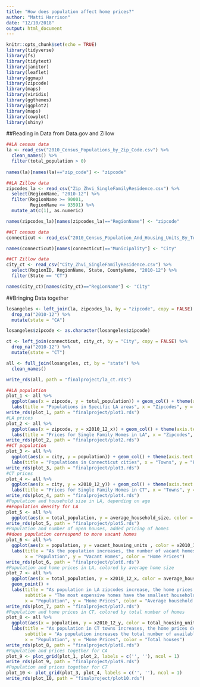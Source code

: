 ```yaml
---
title: "How does population affect home prices?"
author: "Matti Harrison"
date: "12/10/2018"
output: html_document
---
```


```r
knitr::opts_chunk$set(echo = TRUE)
library(tidyverse)
library(fs)
library(tidytext)
library(janitor)
library(leaflet)
library(ggmap)
library(zipcode)
library(maps)
library(viridis)
library(ggthemes)
library(ggplot2)
library(maps)
library(cowplot)
library(shiny)
```

##Reading in Data from Data.gov and Zillow
```r
##LA census data
la <- read_csv("2010_Census_Populations_by_Zip_Code.csv") %>% 
  clean_names() %>% 
  filter(total_population > 0) 
  
names(la)[names(la)=="zip_code"] <- "zipcode"

##LA Zillow data 
zipcodes_la <- read_csv("Zip_Zhvi_SingleFamilyResidence.csv") %>% 
  select(RegionName, "2010-12") %>% 
  filter(RegionName >= 90001,
         RegionName <= 93591) %>% 
  mutate_at(c(1), as.numeric)

names(zipcodes_la)[names(zipcodes_la)=="RegionName"] <- "zipcode"

##CT census data
connecticut <- read_csv("2010_Census_Population_And_Housing_Units_By_Town.csv")

names(connecticut)[names(connecticut)=="Municipality"] <- "City"

##CT Zillow data 
city_ct <- read_csv("City_Zhvi_SingleFamilyResidence.csv") %>% 
  select(RegionID, RegionName, State, CountyName, "2010-12") %>% 
  filter(State == "CT")

names(city_ct)[names(city_ct)=="RegionName"] <- "City"
```

##Bringing Data together
```r
losangeles <- left_join(la, zipcodes_la, by = "zipcode", copy = FALSE) %>% 
  drop_na("2010-12") %>% 
  mutate(state = "CA")

losangeles$zipcode <- as.character(losangeles$zipcode)

ct <- left_join(connecticut, city_ct, by = "City", copy = FALSE) %>% 
  drop_na("2010-12") %>% 
  mutate(state = "CT")

all <- full_join(losangeles, ct, by = "state") %>% 
  clean_names()

write_rds(all, path = "finalproject/la_ct.rds")
```

```r
##LA population
plot_1 <- all %>% 
  ggplot(aes(x = zipcode, y = total_population)) + geom_col() + theme(axis.text.x = element_blank()) + 
  labs(title = "Populations in Specific LA areas", x = "Zipcodes", y = "Population")
write_rds(plot_1, path = "finalproject/plot1.rds")
#LA prices 
plot_2 <- all %>%
  ggplot(aes(x = zipcode, y = x2010_12_x)) + geom_col() + theme(axis.text.x = element_blank()) + 
  labs(title = "Prices for Single Family Homes in LA", x = "Zipcodes", y = "Home Prices")
write_rds(plot_2, path = "finalproject/plot2.rds")
##CT population
plot_3 <- all %>% 
  ggplot(aes(x = city, y = population)) + geom_col() + theme(axis.text.x = element_blank()) + 
  labs(title = "Populations in Connecticut cities", x = "Towns", y = "Population")
write_rds(plot_3, path = "finalproject/plot3.rds")
#CT prices
plot_4 <- all %>%
  ggplot(aes(x = city, y = x2010_12_y)) + geom_col() + theme(axis.text.x = element_blank()) + 
  labs(title = "Prices for Single Family Homes in CT", x = "Towns", y = "Home Prices")
write_rds(plot_4, path = "finalproject/plot4.rds")
#Population and household size in LA, depending on age
##Population density for LA
plot_5 <- all %>% 
  ggplot(aes(x = total_population, y = average_household_size, color = median_age)) + geom_point() + labs(title = "As the Population in an LA zipcode increases, the household size increases", subtitle = "As people get older they have a smaller household size", x = "Population per Zipcode", y = "Average Household Size", color = "Median Age per Zipode")
write_rds(plot_5, path = "finalproject/plot5.rds")
#Population and number of open houses, added pricing of homes
##does population correspond to more vacant homes
plot_6 <- all %>%
  ggplot(aes(x = population, y = vacant_housing_units , color = x2010_12_y)) + geom_point() +
  labs(title = "As the population increases, the number of vacant homes increases in CT", 
       x = "Population", y = "Vacant Homes", color = "Home Prices")
write_rds(plot_6, path = "finalproject/plot6.rds")
#Population and home prices in LA, colored by average home size
plot_7 <- all %>%
  ggplot(aes(x = total_population, y = x2010_12_x, color = average_household_size)) + 
  geom_point() +
  labs(title = "As population in LA zipcodes increase, the home prices decrease", 
       subtitle = "The most expensive homes have the smallest household size.",
       x = "Population", y = "Home Prices", color = "Average household size")
write_rds(plot_7, path = "finalproject/plot7.rds")
#Population and home prices in CT, colored by total number of homes
plot_8 <- all %>%
  ggplot(aes(x = population, y = x2010_12_y, color = total_housing_units)) + geom_point() +
  labs(title = "As population in CT towns increases, the home prices decrease",
       subtitle = "As population increases the total number of available homes increases",
       x = "Population", y = "Home Prices", color = "Total houses")
write_rds(plot_8, path = "finalproject/plot8.rds")
#Population and prices together for CA
plot_9 <- plot_grid(plot_1, plot_2, labels = c('', ''), ncol = 1)
write_rds(plot_9, path = "finalproject/plot9.rds")
#Population and prices together for CT
plot_10 <- plot_grid(plot_3, plot_4, labels = c('', ''), ncol = 1)
write_rds(plot_10, path = "finalproject/plot10.rds")
```


